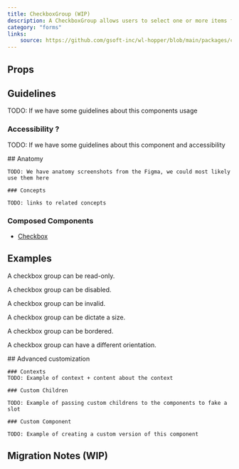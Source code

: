 ```yaml
---
title: CheckboxGroup (WIP)
description: A CheckboxGroup allows users to select one or more items from a list of choices.
category: "forms"
links:
    source: https://github.com/gsoft-inc/wl-hopper/blob/main/packages/components/src/checkbox/src/CheckboxGroup.tsx
---
```


<Example src="checkbox/docs/checkboxgroup/preview" isOpen />

## Props

<PropTable component="CheckboxGroup" />

<FeatureFlag flag="next">

## Guidelines

TODO: If we have some guidelines about this components usage

### Accessibility ?

TODO: If we have some guidelines about this component and accessibility
</FeatureFlag>

<FeatureFlag flag="rc">
    ## Anatomy

    TODO: We have anatomy screenshots from the Figma, we could most likely use them here

    ### Concepts

    TODO: links to related concepts
</FeatureFlag>

### Composed Components

- [Checkbox](./Checkbox)

## Examples

A checkbox group can be read-only.

<Example src="checkbox/docs/checkboxgroup/readonly" />

A checkbox group can be disabled.

<Example src="checkbox/docs/checkboxgroup/disabled" />

A checkbox group can be invalid.

<Example src="checkbox/docs/checkboxgroup/invalid" />

A checkbox group can be dictate a size.

<Example src="checkbox/docs/checkboxgroup/size" />

A checkbox group can be bordered.

<Example src="checkbox/docs/checkboxgroup/variant" />

A checkbox group can have a different orientation.

<Example src="checkbox/docs/checkboxgroup/orientation" />

<FeatureFlag flag="next">
    ## Advanced customization

    ### Contexts
    TODO: Example of context + content about the context

    ### Custom Children

    TODO: Example of passing custom childrens to the components to fake a slot

    ### Custom Component

    TODO: Example of creating a custom version of this component
</FeatureFlag>

## Migration Notes (WIP)

<MigrateGuide src="checkbox/docs/migration-notes-checkboxgroup" />
